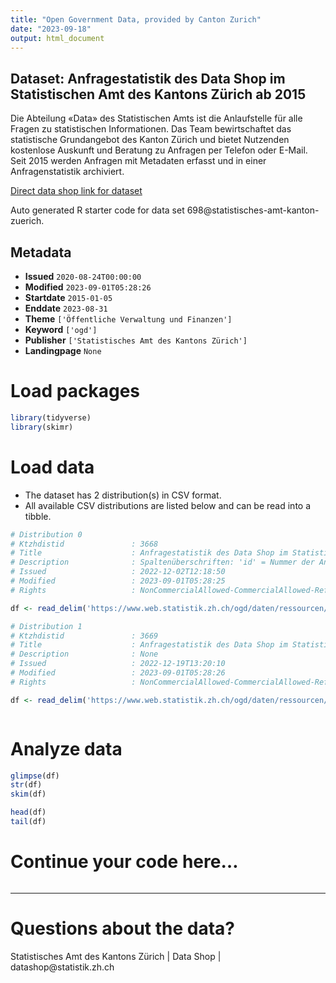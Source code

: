 ```yaml
---
title: "Open Government Data, provided by Canton Zurich"
date: "2023-09-18"
output: html_document
---
```


## Dataset: Anfragestatistik des Data Shop im Statistischen Amt des Kantons Zürich ab 2015

Die Abteilung «Data» des Statistischen Amts ist die Anlaufstelle für alle Fragen zu statistischen Informationen. Das Team bewirtschaftet das statistische Grundangebot des Kanton Zürich und bietet Nutzenden kostenlose Auskunft und Beratung zu Anfragen per Telefon oder E-Mail. Seit 2015 werden Anfragen mit Metadaten erfasst und in einer Anfragenstatistik archiviert.

[Direct data shop link for dataset](https://www.zh.ch/de/politik-staat/opendata.html#/datasets/698@statistisches-amt-kanton-zuerich)

Auto generated R starter code for data set 698@statistisches-amt-kanton-zuerich.

## Metadata

- **Issued** `2020-08-24T00:00:00`
- **Modified** `2023-09-01T05:28:26`
- **Startdate** `2015-01-05`
- **Enddate** `2023-08-31`
- **Theme** `['Öffentliche Verwaltung und Finanzen']`
- **Keyword** `['ogd']`
- **Publisher** `['Statistisches Amt des Kantons Zürich']`
- **Landingpage** `None`


# Load packages

```r

library(tidyverse)
library(skimr)

```

# Load data

-   The dataset has 2 distribution(s) in CSV format.
-   All available CSV distributions are listed below and can be read into a tibble.

```r

# Distribution 0
# Ktzhdistid               : 3668
# Title                    : Anfragestatistik des Data Shop im Statistischen Amt des Kantons Zürich ab 2015
# Description              : Spaltenüberschriften: 'id' = Nummer der Anfrage; 'erfassung' = Datum- und Zeitstempel der Anfragenerfassung; 'nutzertyp' = Nutzertyp der Anfrage; 'anfragetyp' = Anfragetyp; 'thema' = Thema der Anfrage; 'kanal' = Eingangskanal der Anfrage; 'zeitaufwand' = Geschätzter Aufwand in Minuten, um die Anfrage zu beantworten (erhoben ab 29.11.2017)
# Issued                   : 2022-12-02T12:18:50
# Modified                 : 2023-09-01T05:28:25
# Rights                   : NonCommercialAllowed-CommercialAllowed-ReferenceRequired

df <- read_delim('https://www.web.statistik.zh.ch/ogd/daten/ressourcen/KTZH_00000698_00003668.csv')

# Distribution 1
# Ktzhdistid               : 3669
# Title                    : Anfragestatistik des Data Shop im Statistischen Amt des Kantons Zürich - kontrollierte Vokabulare
# Description              : None
# Issued                   : 2022-12-19T13:20:10
# Modified                 : 2023-09-01T05:28:26
# Rights                   : NonCommercialAllowed-CommercialAllowed-ReferenceRequired

df <- read_delim('https://www.web.statistik.zh.ch/ogd/daten/ressourcen/KTZH_00000698_00003669.csv')



```

# Analyze data

```r

glimpse(df)
str(df)
skim(df)

head(df)
tail(df)

```

# Continue your code here...

```r

```

------------------------------------------------------------------------

# Questions about the data?

Statistisches Amt des Kantons Zürich | Data Shop | datashop@statistik.zh.ch
